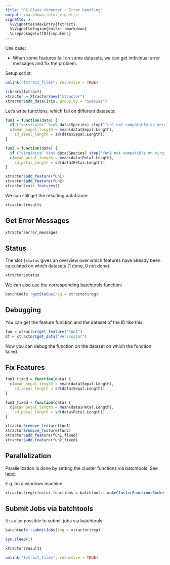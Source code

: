 ```yaml
---
title: "R6 Class Xtractor - Error Handling"
output: rmarkdown::html_vignette
vignette: >
  %\VignetteIndexEntry{fxtract}
  %\VignetteEngine{knitr::rmarkdown}
  \usepackage[utf8]{inputenc}
---
```


Use case:

- When some features fail on some datasets, we can get individual error messages and fix the problem.

Setup script:

```r
unlink("fxtract_files", recursive = TRUE)
```
```r
library(fxtract)
xtractor = Xtractor$new("xtractor")
xtractor$add_data(iris, group_by = "Species")
```

Let's write functions, which fail on different datasets:

```r
fun1 = function(data) {
  if ("versicolor" %in% data$Species) stop("fun1 not compatible on versicolor")
  c(mean_sepal_length = mean(data$Sepal.Length),
    sd_sepal_length = sd(data$Sepal.Length))
}

fun2 = function(data) {
  if ("virginica" %in% data$Species) stop("fun2 not compatible on virginica")
  c(mean_petal_length = mean(data$Petal.Length),
    sd_petal_length = sd(data$Petal.Length))
}

xtractor$add_feature(fun1)
xtractor$add_feature(fun2)
xtractor$calc_features()
```

We can still get the resulting dataframe:
```r
xtractor$results
```

## Get Error Messages

```r
xtractor$error_messages
```

## Status
The slot `$status` gives an overview over which features have already been calculated on which datasets (1 done, 0 not done):

```r
xtractor$status
```
We can also use the corresponding batchtools function:

```r
batchtools::getStatus(reg = xtractor$reg)
```

## Debugging
You can get the feature function and the dataset of the ID like this:

```r
fun = xtractor$get_feature("fun1")
df = xtractor$get_data("versicolor")
```
Now you can debug the function on the dataset on which the function failed.

## Fix Features
```r
fun1_fixed = function(data) {
  c(mean_sepal_length = mean(data$Sepal.Length),
    sd_sepal_length = sd(data$Sepal.Length))
}

fun2_fixed = function(data) {
  c(mean_petal_length = mean(data$Petal.Length),
    sd_petal_length = sd(data$Petal.Length))
}

xtractor$remove_feature(fun1)
xtractor$remove_feature(fun2)
xtractor$add_feature(fun1_fixed)
xtractor$add_feature(fun2_fixed)
```


## Parallelization
Parallelization is done by setting the cluster functions via batchtools. See [here](https://mllg.github.io/batchtools/articles/batchtools.html).

E.g. on a windows machine:
```r
xtractor$reg$cluster.functions = batchtools::makeClusterFunctionsSocket(2)
```

## Submit Jobs via batchtools
It is also possible to submit jobs via batchtools:
```r
batchtools::submitJobs(reg = xtractor$reg)
```

```r
Sys.sleep(1)
```

```r
xtractor$results
```

```r
unlink("fxtract_files", recursive = TRUE)
```
